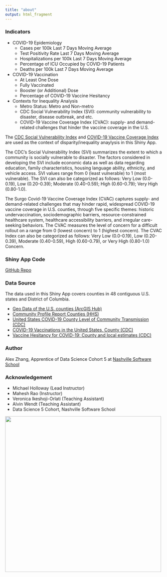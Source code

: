 ```yaml
---
title: "about"
output: html_fragment
---
```

### Indicators

* COVID-19 Epidemiology
  - Cases per 100k Last 7 Days Moving Average
  - Test Positivity Rate Last 7 Days Moving Average
  - Hospitalizations per 100k Last 7 Days Moving Average
  - Percentage of ICU Occupied by COVID-19 Patients
  - Deaths per 100k Last 7 Days Moving Average
* COVID-19 Vaccination
  - At Least One Dose
  - Fully Vaccinated 
  - Booster (or Additional) Dose
  - Percentage of COVID-19 Vaccine Hesitancy
* Contexts for Inequality Analysis
  - Metro Status: Metro and Non-metro
  - CDC Social Vulnerability Index (SVI): community vulnerability to disaster, disease outbreak, and etc.
  - COVID-19 Vaccine Coverage Index (CVAC): supply- and demand-related challenges that hinder the vaccine coverage in the U.S.

The [CDC Social Vulnerability Index](https://data.cdc.gov/stories/s/Vaccine-Hesitancy-for-COVID-19/cnd2-a6zw/) and [COVID-19 Vaccine Coverage Index](https://data.cdc.gov/stories/s/Vaccine-Hesitancy-for-COVID-19/cnd2-a6zw/) are used as the context of disparity/inequality anaylysis in this Shiny App. 

The CDC's Social Vulnerability Index (SVI) summarizes the extent to which a community is socially vulnerable to disaster. The factors considered in developing the SVI include economic data as well as data regarding education, family characteristics, housing language ability, ethnicity, and vehicle access. SVI values range from 0 (least vulnerable) to 1 (most vulnerable). The SVI can also be categorized as follows: Very Low (0.0-0.19), Low (0.20-0.39); Moderate (0.40-0.59); High (0.60-0.79); Very High (0.80-1.0).

The Surgo Covid-19 Vaccine Coverage Index (CVAC) captures supply- and demand-related challenges that may hinder rapid, widespread COVID-19 vaccine coverage in U.S. counties, through five specific themes: historic undervaccination, sociodemographic barriers, resource-constrained healthcare system, healthcare accessibility barriers, and irregular care-seeking behaviors. The CVAC measures the level of concern for a difficult rollout on a range from 0 (lowest concern) to 1 (highest concern). The CVAC Index can also be categorized as follows: Very Low (0.0-0.19), Low (0.20-0.39), Moderate (0.40-0.59), High (0.60-0.79), or Very High (0.80-1.0) Concern.

### Shiny App Code

[GitHub Repo](https://github.com/czhang87/covid_vaccine)

### Data Source

The data used in this Shiny App covers counties in 48 contiguous U.S. states and District of Columbia. 

*  [Geo Data of the U.S. counties (ArcGIS Hub)](https://hub.arcgis.com/datasets/esri::usa-counties/about)
* [Community Profile Report Counties (HHS)](https://protect-public.hhs.gov/datasets/cad5b70395a04b95936f0286be30e282/explore?showTable=true)
* [United States COVID-19 County Level of Community Transmission (CDC)](https://data.cdc.gov/Public-Health-Surveillance/United-States-COVID-19-County-Level-of-Community-T/8396-v7yb)
* [COVID-19 Vaccinations in the United States, County (CDC)](https://data.cdc.gov/Vaccinations/COVID-19-Vaccinations-in-the-United-States-County/8xkx-amqh)
* [Vaccine Hesitancy for COVID-19: County and local estimates (CDC)](https://data.cdc.gov/Vaccinations/Vaccine-Hesitancy-for-COVID-19-County-and-local-es/q9mh-h2tw)

### Author

Alex Zhang, Apprentice of Data Science Cohort 5 at [Nashville Software School](https://nashvillesoftwareschool.com/)

### Acknowledgement

* Michael Holloway (Lead Instructor)
* Mahesh Rao (Instructor)
* Veronica Ikeshoji-Orlati (Teaching Assistant)
* Alvin Wendt (Teaching Assistant)
* Data Science 5 Cohort, Nashville Software School


<a href="https://nashvillesoftwareschool.com/">
<div class="col2">
<img class="foto" src="img/NSS-logo-horizontal-small.jpeg" style="width:500px;"/>
</div>
</a>
